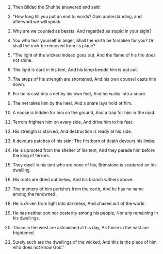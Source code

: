 
1. Then Bildad the Shuhite answered and said:

2. "How long till you put an end to words? Gain understanding, and afterward we will speak.

3. Why are we counted as beasts, And regarded as stupid in your sight?

4. You who tear yourself in anger, Shall the earth be forsaken for you? Or shall the rock be removed from its place?

5. "The light of the wicked indeed goes out, And the flame of his fire does not shine.

6. The light is dark in his tent, And his lamp beside him is put out.

7. The steps of his strength are shortened, And his own counsel casts him down.

8. For he is cast into a net by his own feet, And he walks into a snare.

9. The net takes him by the heel, And a snare lays hold of him.

10. A noose is hidden for him on the ground, And a trap for him in the road.

11. Terrors frighten him on every side, And drive him to his feet.

12. His strength is starved, And destruction is ready at his side.

13. It devours patches of his skin; The firstborn of death devours his limbs.

14. He is uprooted from the shelter of his tent, And they parade him before the king of terrors.

15. They dwell in his tent who are none of his; Brimstone is scattered on his dwelling.

16. His roots are dried out below, And his branch withers above.

17. The memory of him perishes from the earth, And he has no name among the renowned.

18. He is driven from light into darkness, And chased out of the world.

19. He has neither son nor posterity among his people, Nor any remaining in his dwellings.

20. Those in the west are astonished at his day, As those in the east are frightened.

21. Surely such are the dwellings of the wicked, And this is the place of him who does not know God."


